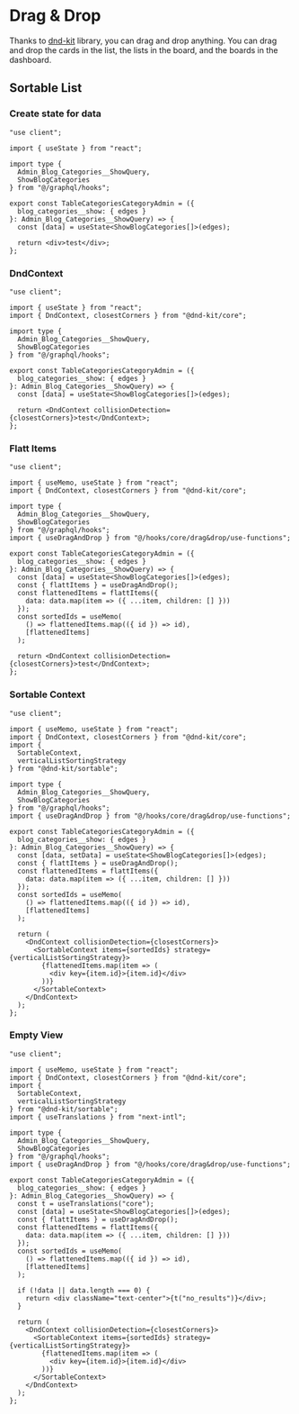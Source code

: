 
# Drag & Drop

Thanks to [dnd-kit](https://dndkit.com/) library, you can drag and drop anything. You can drag and drop the cards in the list, the lists in the board, and the boards in the dashboard.

## Sortable List

<Steps>

### Create state for data

```tsx {3, 13}
"use client";

import { useState } from "react";

import type {
  Admin_Blog_Categories__ShowQuery,
  ShowBlogCategories
} from "@/graphql/hooks";

export const TableCategoriesCategoryAdmin = ({
  blog_categories__show: { edges }
}: Admin_Blog_Categories__ShowQuery) => {
  const [data] = useState<ShowBlogCategories[]>(edges);

  return <div>test</div>;
};
```

### DndContext

```tsx {4, 16}
"use client";

import { useState } from "react";
import { DndContext, closestCorners } from "@dnd-kit/core";

import type {
  Admin_Blog_Categories__ShowQuery,
  ShowBlogCategories
} from "@/graphql/hooks";

export const TableCategoriesCategoryAdmin = ({
  blog_categories__show: { edges }
}: Admin_Blog_Categories__ShowQuery) => {
  const [data] = useState<ShowBlogCategories[]>(edges);

  return <DndContext collisionDetection={closestCorners}>test</DndContext>;
};
```

### Flatt Items

```tsx {3, 10, 16-23}
"use client";

import { useMemo, useState } from "react";
import { DndContext, closestCorners } from "@dnd-kit/core";

import type {
  Admin_Blog_Categories__ShowQuery,
  ShowBlogCategories
} from "@/graphql/hooks";
import { useDragAndDrop } from "@/hooks/core/drag&drop/use-functions";

export const TableCategoriesCategoryAdmin = ({
  blog_categories__show: { edges }
}: Admin_Blog_Categories__ShowQuery) => {
  const [data] = useState<ShowBlogCategories[]>(edges);
  const { flattItems } = useDragAndDrop();
  const flattenedItems = flattItems({
    data: data.map(item => ({ ...item, children: [] }))
  });
  const sortedIds = useMemo(
    () => flattenedItems.map(({ id }) => id),
    [flattenedItems]
  );

  return <DndContext collisionDetection={closestCorners}>test</DndContext>;
};
```

### Sortable Context

```tsx {5-8, 31-35}
"use client";

import { useMemo, useState } from "react";
import { DndContext, closestCorners } from "@dnd-kit/core";
import {
  SortableContext,
  verticalListSortingStrategy
} from "@dnd-kit/sortable";

import type {
  Admin_Blog_Categories__ShowQuery,
  ShowBlogCategories
} from "@/graphql/hooks";
import { useDragAndDrop } from "@/hooks/core/drag&drop/use-functions";

export const TableCategoriesCategoryAdmin = ({
  blog_categories__show: { edges }
}: Admin_Blog_Categories__ShowQuery) => {
  const [data, setData] = useState<ShowBlogCategories[]>(edges);
  const { flattItems } = useDragAndDrop();
  const flattenedItems = flattItems({
    data: data.map(item => ({ ...item, children: [] }))
  });
  const sortedIds = useMemo(
    () => flattenedItems.map(({ id }) => id),
    [flattenedItems]
  );

  return (
    <DndContext collisionDetection={closestCorners}>
      <SortableContext items={sortedIds} strategy={verticalListSortingStrategy}>
        {flattenedItems.map(item => (
          <div key={item.id}>{item.id}</div>
        ))}
      </SortableContext>
    </DndContext>
  );
};
```

### Empty View

```tsx {9, 20, 31-33}
"use client";

import { useMemo, useState } from "react";
import { DndContext, closestCorners } from "@dnd-kit/core";
import {
  SortableContext,
  verticalListSortingStrategy
} from "@dnd-kit/sortable";
import { useTranslations } from "next-intl";

import type {
  Admin_Blog_Categories__ShowQuery,
  ShowBlogCategories
} from "@/graphql/hooks";
import { useDragAndDrop } from "@/hooks/core/drag&drop/use-functions";

export const TableCategoriesCategoryAdmin = ({
  blog_categories__show: { edges }
}: Admin_Blog_Categories__ShowQuery) => {
  const t = useTranslations("core");
  const [data] = useState<ShowBlogCategories[]>(edges);
  const { flattItems } = useDragAndDrop();
  const flattenedItems = flattItems({
    data: data.map(item => ({ ...item, children: [] }))
  });
  const sortedIds = useMemo(
    () => flattenedItems.map(({ id }) => id),
    [flattenedItems]
  );

  if (!data || data.length === 0) {
    return <div className="text-center">{t("no_results")}</div>;
  }

  return (
    <DndContext collisionDetection={closestCorners}>
      <SortableContext items={sortedIds} strategy={verticalListSortingStrategy}>
        {flattenedItems.map(item => (
          <div key={item.id}>{item.id}</div>
        ))}
      </SortableContext>
    </DndContext>
  );
};
```

</Steps>
